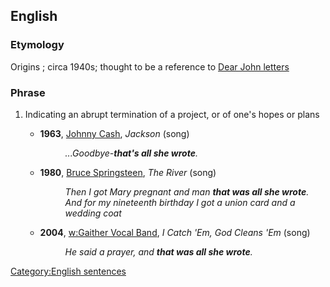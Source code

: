 ==English==

===Etymology===
Origins {{unk.}}; circa 1940s; thought to be a reference to [[Dear John letter]]s

===Phrase===
{{infl|en|phrase|head=[[that]][[-'s|'s]] [[all]] [[she]] [[wrote]]}}

#{{idiom|US}} Indicating an abrupt termination of a project, or of one's hopes or plans
#*'''1963''', [[w:Johnny Cash|Johnny Cash]], ''Jackson'' (song)
#*:''...Goodbye-''' that's all she wrote'''.''
#*'''1980''', [[w:Bruce Springsteen|Bruce Springsteen]], ''The River'' (song)
#*:''Then I got Mary pregnant and man '''that was all she wrote'''.''
#*:''And for my nineteenth birthday I got a union card and a wedding coat''
#*'''2004''', [[w:Gaither Vocal Band]], ''I Catch 'Em, God Cleans 'Em'' (song)
#*:''He said a prayer, and '''that was all she wrote'''.''

[[Category:English sentences]]